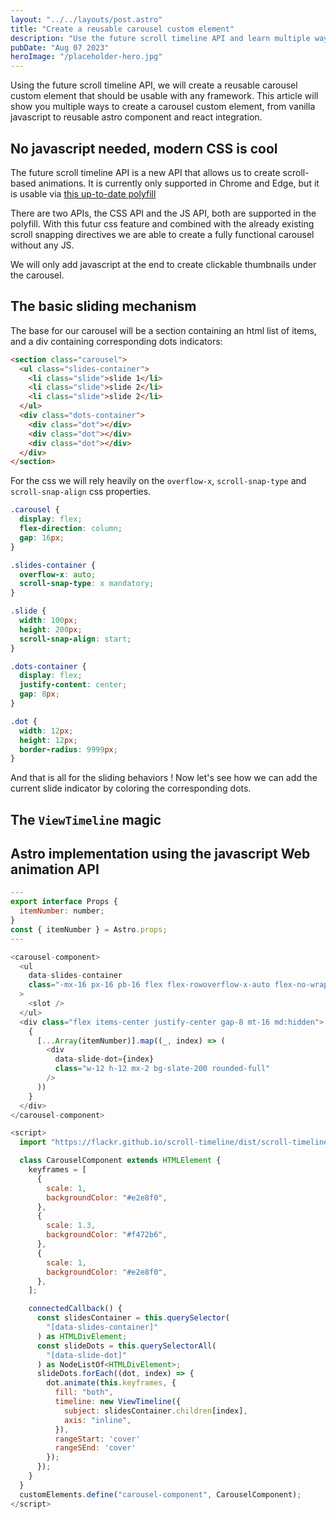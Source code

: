 ```yaml
---
layout: "../../layouts/post.astro"
title: "Create a reusable carousel custom element"
description: "Use the future scroll timeline API and learn multiple ways to create a reusable carousel custom element."
pubDate: "Aug 07 2023"
heroImage: "/placeholder-hero.jpg"
---
```


Using the future scroll timeline API, we will create a reusable carousel custom element that should be usable with any framework. This article will show you multiple ways to create a carousel custom element, from vanilla javascript to reusable astro component and react integration.

## No javascript needed, modern CSS is cool

The future scroll timeline API is a new API that allows us to create scroll-based animations. It is currently only supported in Chrome and Edge, but it is usable via [this up-to-date polyfill](https://github.com/flackr/scroll-timeline)

There are two APIs, the CSS API and the JS API, both are supported in the polyfill. With this futur css feature and combined with the already existing scroll snapping directives we are able to create a fully functional carousel without any JS.

We will only add javascript at the end to create clickable thumbnails under the carousel.

## The basic sliding mechanism

The base for our carousel will be a section containing an html list of items, and a div containing corresponding dots indicators:

```html
<section class="carousel">
  <ul class="slides-container">
    <li class="slide">slide 1</li>
    <li class="slide">slide 2</li>
    <li class="slide">slide 2</li>
  </ul>
  <div class="dots-container">
    <div class="dot"></div>
    <div class="dot"></div>
    <div class="dot"></div>
  </div>
</section>
```

For the css we will rely heavily on the `overflow-x`, `scroll-snap-type` and `scroll-snap-align` css properties.

```css
.carousel {
  display: flex;
  flex-direction: column;
  gap: 16px;
}

.slides-container {
  overflow-x: auto;
  scroll-snap-type: x mandatory;
}

.slide {
  width: 100px;
  height: 200px;
  scroll-snap-align: start;
}

.dots-container {
  display: flex;
  justify-content: center;
  gap: 8px;
}

.dot {
  width: 12px;
  height: 12px;
  border-radius: 9999px;
}
```

And that is all for the sliding behaviors ! Now let's see how we can add the current slide indicator by coloring the corresponding dots.

## The `ViewTimeline` magic

## Astro implementation using the javascript Web animation API

```javascript
---
export interface Props {
  itemNumber: number;
}
const { itemNumber } = Astro.props;
---

<carousel-component>
  <ul
    data-slides-container
    class="-mx-16 px-16 pb-16 flex flex-rowoverflow-x-auto flex-no-wrap snap-mandatory snap-x gap-24"
  >
    <slot />
  </ul>
  <div class="flex items-center justify-center gap-8 mt-16 md:hidden">
    {
      [...Array(itemNumber)].map((_, index) => (
        <div
          data-slide-dot={index}
          class="w-12 h-12 mx-2 bg-slate-200 rounded-full"
        />
      ))
    }
  </div>
</carousel-component>

<script>
  import "https://flackr.github.io/scroll-timeline/dist/scroll-timeline.js";

  class CarouselComponent extends HTMLElement {
    keyframes = [
      {
        scale: 1,
        backgroundColor: "#e2e8f0",
      },
      {
        scale: 1.3,
        backgroundColor: "#f472b6",
      },
      {
        scale: 1,
        backgroundColor: "#e2e8f0",
      },
    ];

    connectedCallback() {
      const slidesContainer = this.querySelector(
        "[data-slides-container]"
      ) as HTMLDivElement;
      const slideDots = this.querySelectorAll(
        "[data-slide-dot]"
      ) as NodeListOf<HTMLDivElement>;
      slideDots.forEach((dot, index) => {
        dot.animate(this.keyframes, {
          fill: "both",
          timeline: new ViewTimeline({
            subject: slidesContainer.children[index],
            axis: "inline",
          }),
          rangeStart: 'cover'
          rangeSEnd: 'cover'
        });
      });
    }
  }
  customElements.define("carousel-component", CarouselComponent);
</script>
```
